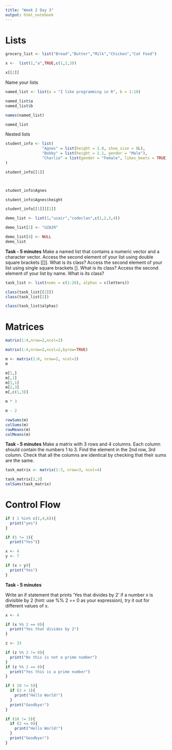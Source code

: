 ```yaml
---
title: "Week 2 Day 3"
output: html_notebook
---
```


# Lists

```r
grocery_list <- list("Bread","Butter","Milk","Chicken","Cat Food")
```

```r
x <-  list(1,"a",TRUE,c(1,2,3))

x[[2]]
```

Name your lists

```r
named_list <- list(a = "I like programming in R", b = 1:10)

named_list$a
named_list$b

names(named_list)

named_list
```

Nested lists

```r
student_info <- list(
                "Agnes" = list(height = 1.8, shoe_size = 8L),
                "Bobby" = list(height = 2.1, gender = "Male"),
                "Charlie" = list(gender = "Female", likes_beets = TRUE)
)

student_info[[1]]




```

```r
student_info$Agnes
```

```r
student_info$Agnes$height
```

```r
student_info[[1]][[1]]
```

```r
demo_list <- list(1,"uzair","codeclan",c(1,2,3,4))

demo_list[2] <- "UZAIR"

demo_list[4] <- NULL
demo_list
```

**Task - 5 minutes**
Make a named list that contains a numeric vector and a character vector.
Access the second element of your list using double square brackets [[]]. What is its class?
Access the second element of your list using single square brackets []. What is its class?
Access the second element of your list by name. What is its class?

```r
task_list <- list(nums = c(1:26), alphas = c(letters))

class(task_list[[2]])
class(task_list[2])

class(task_list$alphas)
```

# Matrices

```r
matrix(1:4,nrow=2,ncol=2)
```

```r
matrix(1:4,nrow=2,ncol=2,byrow=TRUE)
```

```r
m <- matrix(1:6, nrow=2, ncol=3)
m
```

```r
m[1,]
m[,1]
m[1,1]
m[2,3]
m[,c(1,3)]
```
```r
m * 3

m - 2 
```

```r
rowSums(m)
colSums(m)
rowMeans(m)
colMeans(m)
```

**Task - 5 minutes**
Make a matrix with 3 rows and 4 columns. Each column should contain the numbers 1 to 3.
Find the element in the 2nd row, 3rd column.
Check that all the columns are identical by checking that their sums are the same.

```r
task_matrix <- matrix(1:3, nrow=3, ncol=4)

task_matrix[2,3]
colSums(task_matrix)
```

# Control Flow

```r
if ( 1 %in% c(1,4,6)){
  print("yes")
}
```
```r
if (5 != 3){
  print("Yes")}
```

```r
x <- 4
y <- 7

if (x > y){
  print("Yes")
}
```

**Task - 5 minutes**

Write an if statement that prints ‘Yes that divides by 2’ if a number x is divisible by 2 (hint: use %% 2 == 0 as your expression), try it out for different values of x.

```r
x <- 4

if (x %% 2 == 0){
  print("Yes that divides by 2")
}
```

```r
z <- 33

if (z %% 2 != 0){
  print("No this is not a prime number")
}
if (z %% 2 == 0){
  print("Yes this is a prime number")
}
```

```r
if ( 10 != 5){
  if (3 > 1){
    print("Hello World!")
  }
  print("Goodbye!")
}
```

```r
if (10 != 5){
  if (2 <= 0){
    print("Hello World!")
  }
  print("Goodbye!")
}
```



